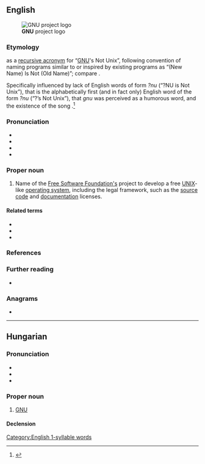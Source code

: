 {{also|Gnu|gnu|gnú|gnû}}
==English==
[[File:Heckert GNU white.svg|thumb|'''GNU''' project logo]]

===Etymology===
{{coin|en|in=1983|Richard Stallman}} as a [[recursive acronym]] for “[[w:GNU|GNU]]'s Not Unix”, following convention of naming programs similar to or inspired by existing programs as “(New Name) Is Not (Old Name)”; compare {{w|Xinu}}.

Specifically influenced by lack of English words of form ''?nu'' (“?NU is Not Unix”), that {{m|en|gnu}} is the alphabetically first (and in fact only) English word of the form ''?nu'' (“?’s Not Unix”), that ''gnu'' was perceived as a humorous word, and the existence of the song ''{{w|The Gnu}}''.<ref>{{cite-web|url=http://fsfe.org/freesoftware/transcripts/rms-fs-2006-03-09.en.html#the-name-gnu|title=The Free Software Movement and the Future of Freedom: The name "GNU"|work=Free Software Foundation Europe|archiveurl=https://web.archive.org/web/20150316191530/http://fsfe.org/freesoftware/transcripts/rms-fs-2006-03-09.en.html#the-name-gnu|archivedate=2015-03-16|author=Richard Stallman|date=March 9th 2006}}</ref>

===Pronunciation===
* {{IPA|en|/ɡnuː/|ref=https://www.gnu.org/gnu/pronunciation.html}}
* {{audio|en|En-gnu.ogg|Audio (US)}}
* {{rhymes|en|uː|s=1}}
* {{homophone|en|gnu|q1=one pronunciation}}

===Proper noun===
{{head|en|proper noun}}

# Name of the [[w:Free Software Foundation|Free Software Foundation's]] project to develop a free [[UNIX]]-like [[operating system]], including the legal framework, such as the [[source code]] and [[documentation]] licenses.

====Related terms====
* {{l|en|GNU FDL}}
* {{l|en|GPL}}
* {{l|en|GNU/Linux}}

===References===
<references/>

===Further reading===
* {{pedia}}

===Anagrams===
* {{anagrams|en|a=gnu|Ngu|UNG|Ung|gun|nug}}

[[Category:English 1-syllable words]]

----

==Hungarian==

===Pronunciation===
* {{hu-IPA|gnú}}
* {{rhymes|hu|nuː|s=1}}
* {{homophones|hu|gnú}}

===Proper noun===
{{head|hu|proper noun}}

# {{lb|hu|computing}} [[GNU#English|GNU]]

====Declension====
{{hu-infl-nom|GNU-|o|n=sg}}{{hu-pos-tok|GNU-|j|jai|n=sg}}